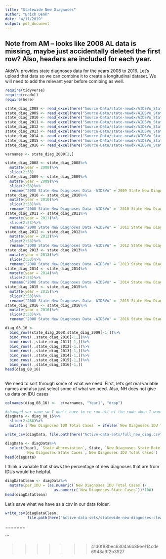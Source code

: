 ```yaml
---
title: "Statewide New Diagnoses"
author: "Erich Denk"
date: "4/11/2019"
output: pdf_document
---
```

## Note from AM -- looks like 2008 AL data is missing, maybe just accidentally deleted the first row? Also, headers are included for each year. 

AidsVu provides state diagnoses data for the years 2008 to 2016. Let's upload that data so we can combine it to create a longitudinal dataset. We will need to add the relevant year before comibing as well.

```r
require(tidyverse)
require(readxl)
require(here)

state_diag_2008 <- read_excel(here("Source-Data/state-newdx/AIDSVu_State_New-DX-Data-Sets_2008.xlsx"))
state_diag_2009 <- read_excel(here("Source-Data/state-newdx/AIDSVu_State_New-DX-Data-Sets_2009.xlsx"))
state_diag_2010 <- read_excel(here("Source-Data/state-newdx/AIDSVu_State_New-DX-Data-Sets_2010.xlsx"))
state_diag_2011 <- read_excel(here("Source-Data/state-newdx/AIDSVu_State_New-DX-Data-Sets_2011.xlsx"))
state_diag_2012 <- read_excel(here("Source-Data/state-newdx/AIDSVu_State_New-DX-Data-Sets_2012.xlsx"))
state_diag_2013 <- read_excel(here("Source-Data/state-newdx/AIDSVu_State_New-DX-Data-Sets_2013.xlsx"))
state_diag_2014 <- read_excel(here("Source-Data/state-newdx/AIDSVu_State_New-DX-Data-Sets_2014.xlsx"))
state_diag_2015 <- read_excel(here("Source-Data/state-newdx/AIDSVu_State_New-DX-Data-Sets_2015.xlsx"))
state_diag_2016 <- read_excel(here("Source-Data/state-newdx/AIDSVu_State_New-DX-Data-Sets_2016.xlsx"))
```

```r
varnames <- state_diag_2008[2,]

state_diag_2008 <- state_diag_2008%>%
  mutate(year = 2008)%>%
  slice(2:53)
state_diag_2009 <- state_diag_2009%>%
  mutate(year = 2009)%>%
  slice(2:53)%>%
  rename("2008 State New Diagnoses Data -AIDSVu" =`2009 State New Diagnoses Data - AIDSVu`)
state_diag_2010 <- state_diag_2010%>%
  mutate(year = 2010)%>%
  slice(2:53)%>%
  rename("2008 State New Diagnoses Data -AIDSVu" = `2010 State New Diagnoses Data - AIDSVu`)
state_diag_2011 <- state_diag_2011%>%
  mutate(year = 2011)%>%
  slice(2:53)%>%
  rename("2008 State New Diagnoses Data -AIDSVu" = `2011 State New Diagnoses Data - AIDSVu`)
state_diag_2012 <- state_diag_2012%>%
  mutate(year = 2012)%>%
  slice(2:53)%>%
  rename("2008 State New Diagnoses Data -AIDSVu" = `2012 State New Diagnoses Data - AIDSVu`)
state_diag_2013 <- state_diag_2013%>%
  mutate(year = 2013)%>%
  slice(2:53)%>%
  rename("2008 State New Diagnoses Data -AIDSVu" = `2013 State New Diagnoses Data - AIDSVu`)
state_diag_2014 <- state_diag_2014%>%
  mutate(year = 2014)%>%
  slice(2:53)%>%
  rename("2008 State New Diagnoses Data -AIDSVu" = `2014 State New Diagnoses Data - AIDSVu`)
state_diag_2015 <- state_diag_2015%>%
  mutate(year = 2015)%>%
  slice(2:53)%>%
  rename("2008 State New Diagnoses Data -AIDSVu" = `2015 State New Diagnoses Data - AIDSVu`)
state_diag_2016 <- state_diag_2016%>%
  mutate(year = 2016)%>%
  slice(2:53)%>%
  rename("2008 State New Diagnoses Data -AIDSVu" = `2016 State New Diagnoses Data - AIDSVu`)
```

```r

diag_08_16 <- 
  bind_rows(state_diag_2008,state_diag_2009[-1,])%>%
  bind_rows(.,state_diag_2010[-1,])%>%
  bind_rows(.,state_diag_2011[-1,])%>%
  bind_rows(.,state_diag_2012[-1,])%>%
  bind_rows(.,state_diag_2013[-1,])%>%
  bind_rows(.,state_diag_2014[-1,])%>%
  bind_rows(.,state_diag_2015[-1,])%>%
  bind_rows(.,state_diag_2016[-1,])
head(diag_08_16)
  
```

We need to sort through some of what we need. First, let's get real variable names and also just select some of what we need. Also, NH does not give us data on IDU cases
```r
colnames(diag_08_16) <-  c(varnames, "Year1", "drop")

```
```r
#changed var name so I don't have to re run all of the code when I want to test this section 
diagData <- diag_08_16%>%
  slice(2:468)%>%
  mutate (`New Diagnoses IDU Total Cases` = ifelse(`New Diagnoses IDU Total Cases` < 0, NA, `New Diagnoses IDU Total Cases`))

write_csv(diagData, file.path(here("Active-data-sets/full_new_diag.csv")))
```
```r
diagData <- diagData%>%
  select(Year1, `State Abbreviation`, State, `New Diagnoses State Rate`, 
         `New Diagnoses State Cases`,`New Diagnoses IDU Total Cases`)
head(diagData)
```

I think a variable that shows the percentage of new diagnoses that are from IDUs would be helpful.
```r
diagDataClean <- diagData%>%
  mutate(per_IDU = (as.numeric(`New Diagnoses IDU Total Cases`)/
                      as.numeric(`New Diagnoses State Cases`))*100)
head(diagDataClean)
```

Let's save what we have as a csv in our data folder.
```r
write_csv(diagDataClean, 
          file.path(here("Active-data-sets/statewide-new-diagnoses-clean.csv")))
```


=======

```

>>>>>>> 41d0f88bec6304a6b89ee114cde6948a9f2b3927
